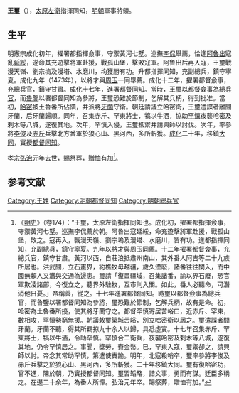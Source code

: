 {{Otheruses|other=名为王璽的其他人物|王璽}}

'''王璽'''（{{bd|？||1488年|catIdx=}}），[[太原左衛|太原左衛]]指揮同知，[[明朝|明朝]]軍事將領。

== 生平 ==
明憲宗成化初年，擢署都指揮僉事，守禦黃河七墅。巡撫[[李侃|李侃]]舉薦，恰逢[[阿魯出|阿魯出]]寇亂[[延綏|延綏]]，遂命其充遊擊將軍赴援，戰孤山堡，擊敗寇軍。阿魯出后再入寇，王璽戰漫天嶺、劉宗塢及漫塔、水磨川，均獲勝有功。升都指揮同知，充副總兵，鎮守寧夏。成化九年（1473年），以將才與[[周玉|周玉]]一同舉薦。成化十二年，擢署都督僉事，充總兵官，鎮守甘肅。成化十七年，進署[[都督|都督]][[同知|同知]]。當時，王璽以都督僉事為[[總兵官|總兵官]]，而[[魯鑒|魯鑒]]以署都督同知為參將，王璽恐難於節制，乞解其兵柄，得到批准。當初，[[哈密|哈密]]被土魯番所佔領，并派將[[牙蘭|牙蘭]]守衛。朝廷請議立哈密衛，王璽遣諜者離間牙蘭，后牙蘭歸順。同年，召集赤斤、罕東將士，犒以牛酒，協助[[罕慎|罕慎]]夜襲哈密及剌木等八城，遂復其地。次年，罕慎入侵，王璽抵禦并請興師以討伐。次年，率參將[[李俊|李俊]]及[[赤斤|赤斤]]兵擊北方番軍於狼心山、黑河西，多所斬獲。[[成化|成化]]二十年，移鎮[[大同市|大同]]，實授[[都督|都督]][[同知|同知]]。

孝宗[[弘治_(明朝)|弘治]]元年去世，賜祭葬，贈恤有加<ref>《[[明史|明史]]》（卷174）：“王璽，太原左衛指揮同知也。成化初，擢署都指揮僉事，守禦黃河七墅。巡撫李侃薦於朝。阿魯出寇延綏，命充遊擊將軍赴援，戰孤山堡，敗之。寇再入，戰漫天嶺、劉宗塢及漫塔、水磨川，皆有功。進都指揮同知，充副總兵，鎮守寧夏。九年以將才與周玉同薦。十二年擢署都督僉事，充總兵官，鎮守甘肅。黃河以西，自莊浪抵肅州南山，其外番人阿吉等二十九族所居也。洪武間，立石畫界，約樵牧毋越疆，歲久湮廢，諸番往往闌入，而中國無賴人又潛與交通為邊患。璽請「復畫疆域，召集諸番，諭以界石廢，恐官軍欺淩諸部，今復立之，聽界外駐牧，互市則入關。如此，番人必聽命，可潛消他日憂。」帝稱善，從之。十七年進署都督同知。時璽以都督僉事為總兵官，而魯鑒以署都督同知為參將，璽恐難於節制，乞解兵柄，故有是命。初，哈密為土魯番所擾，使其將牙蘭守之。都督罕慎寄居苦峪口，近赤斤、罕東，數相攻，罕慎勢窮無援。朝議敕璽築城苦峪，別立哈密衛以居之。璽遣諜者間牙蘭。牙蘭不聽，得其所羈掠九十余人以歸，具悉虛實。十七年召集赤斤、罕東將士，犒以牛酒，令助罕慎。罕慎合二衛兵，夜襲哈密及剌木等八城，遂復其地，仍令罕慎居之。事聞，獎勞，賚金幣。已，罕東入寇，璽禦卻之，請興師以討。帝念其常助罕慎，第遣使責諭。明年，北寇殺哨卒，璽率參將李俊及赤斤兵擊之於狼心山、黑河西，多所斬獲。二十年移鎮大同。璽有復哈密功，官不進，陳於朝，乃實授都督同知。璽習韜略，諳文事，勇而有謀。廷臣多稱之。在邊二十余年，為番人所憚。弘治元年卒。賜祭葬，贈恤有加。”</ref>。

==参考文献==
{{wikisource|明史/卷174}}
{{Reflist}}

{{Authority control}}

{{DEFAULTSORT:}}
[[Category:王姓|Category:王姓]]
[[Category:明朝都督同知|Category:明朝都督同知]]
[[Category:明朝總兵官|Category:明朝總兵官]]